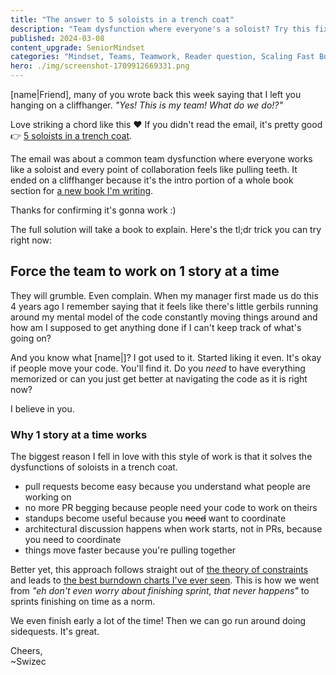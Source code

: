 ```yaml
---
title: "The answer to 5 soloists in a trench coat"
description: "Team dysfunction where everyone's a soloist? Try this fix: Force the team to work on ONE story at a time."
published: 2024-03-08
content_upgrade: SeniorMindset
categories: "Mindset, Teams, Teamwork, Reader question, Scaling Fast Book"
hero: ./img/screenshot-1709912669331.png
---
```


[name|Friend], many of you wrote back this week saying that I left you hanging on a cliffhanger. _"Yes! This is my team! What do we do!?"_

Love striking a chord like this ❤️ If you didn't read the email, it's pretty good 👉 [5 soloists in a trench coat](https://swizec.com/blog/5-soloists-in-a-trench-coat/).

The email was about a common team dysfunction where everyone works like a soloist and every point of collaboration feels like pulling teeth. It ended on a cliffhanger because it's the intro portion of a whole book section for [a new book I'm writing](https://swizec.com/blog/can-i-get-your-opinion/).

Thanks for confirming it's gonna work :)

The full solution will take a book to explain. Here's the tl;dr trick you can try right now:

## Force the team to work on 1 story at a time

They will grumble. Even complain. When my manager first made us do this 4 years ago I remember saying that it feels like there's little gerbils running around my mental model of the code constantly moving things around and how am I supposed to get anything done if I can't keep track of what's going on?

And you know what [name|]? I got used to it. Started liking it even. It's okay if people move your code. You'll find it. Do you _need_ to have everything memorized or can you just get better at navigating the code as it is right now?

I believe in you.

### Why 1 story at a time works

The biggest reason I fell in love with this style of work is that it solves the dysfunctions of soloists in a trench coat.

- pull requests become easy because you understand what people are working on
- no more PR begging because people need your code to work on theirs
- standups become useful because you ~~need~~ want to coordinate
- architectural discussion happens when work starts, not in PRs, because you need to coordinate
- things move faster because you're pulling together

Better yet, this approach follows straight out of [the theory of constraints](https://swizec.com/blog/build-better-software-with-the-theory-of-constraints/) and leads to [the best burndown charts I've ever seen](https://swizec.com/blog/how-we-made-the-best-burndown-chart-youve-ever-seen/). This is how we went from _"eh don't even worry about finishing sprint, that never happens"_ to sprints finishing on time as a norm.

We even finish early a lot of the time! Then we can go run around doing sidequests. It's great.

Cheers,<br/>
~Swizec
